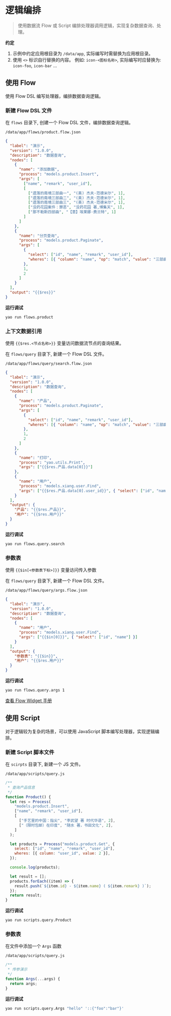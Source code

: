 # 逻辑编排

<blockquote>
  使用数据流 Flow 或 Script 编排处理器调用逻辑，实现复杂数据查询、处理。
</blockquote>

**约定**

1. 示例中约定应用根目录为 `/data/app`, 实际编写时需替换为应用根目录。
2. 使用 `<>` 标识自行替换的内容。 例如: `icon-<图标名称>`, 实际编写时应替换为: `icon-foo`, `icon-bar` ...

## 使用 Flow

使用 Flow DSL 编写处理器，编排数据查询逻辑。

### 新建 Flow DSL 文件

在 `flows` 目录下, 创建一个 Flow DSL 文件，编排数据查询逻辑。

`/data/app/flows/product.flow.json`

```json
{
  "label": "演示",
  "version": "1.0.0",
  "description": "数据查询",
  "nodes": [
    {
      "name": "添加数据",
      "process": "models.product.Insert",
      "args": [
        ["name", "remark", "user_id"],
        [
          ["遗落的南境三部曲一", "(美) 杰夫·范德米尔", 1],
          ["遗落的南境三部曲二", "(美) 杰夫·范德米尔", 1],
          ["遗落的南境三部曲三", "(美) 杰夫·范德米尔", 1],
          ["没药花园案件：罪恶", "没药花园 著,博集天", 1],
          ["那不勒斯四部曲", "【意】埃莱娜·费兰特", 1]
        ]
      ]
    },
    {
      "name": "分页查询",
      "process": "models.product.Paginate",
      "args": [
        {
          "select": ["id", "name", "remark", "user_id"],
          "wheres": [{ "column": "name", "op": "match", "value": "三部曲" }]
        },
        1,
        2
      ]
    }
  ],
  "output": "{{$res}}"
}
```

**运行调试**

```bash
yao run flows.product
```

### 上下文数据引用

使用 `{{$res.<节点名称>}}` 变量访问数据流节点的查询结果。

在 `flows/query` 目录下, 新建一个 Flow DSL 文件。

`/data/app/flows/query/search.flow.json`

```json
{
  "label": "演示",
  "version": "1.0.0",
  "description": "数据查询",
  "nodes": [
    {
      "name": "产品",
      "process": "models.product.Paginate",
      "args": [
        {
          "select": ["id", "name", "remark", "user_id"],
          "wheres": [{ "column": "name", "op": "match", "value": "三部曲" }]
        },
        1,
        2
      ]
    },
    {
      "name": "打印",
      "process": "yao.utils.Print",
      "args": ["{{$res.产品.data[0]}}"]
    },
    {
      "name": "用户",
      "process": "models.xiang.user.Find",
      "args": ["{{$res.产品.data[0].user_id}}", { "select": ["id", "name"] }]
    }
  ],
  "output": {
    "产品": "{{$res.产品}}",
    "用户": "{{$res.用户}}"
  }
}
```

**运行调试**

```bash
yao run flows.query.search
```

### 参数表

使用 `{{$in[<参数表下标>]}}` 变量访问传入参数

在 `flows/query` 目录下, 新建一个 Flow DSL 文件。

`/data/app/flows/query/args.flow.json`

```json
{
  "label": "演示",
  "version": "1.0.0",
  "description": "数据查询",
  "nodes": [
    {
      "name": "用户",
      "process": "models.xiang.user.Find",
      "args": ["{{$in[0]}}", { "select": ["id", "name"] }]
    }
  ],
  "output": {
    "参数表": "{{$in}}",
    "用户": "{{$res.用户}}"
  }
}
```

**运行调试**

```bash
yao run flows.query.args 1
```

[查看 Flow Widget 手册](../手册/Widgets/Flow)

## 使用 Script

对于逻辑较为复杂的场景，可以使用 JavaScript 脚本编写处理器，实现逻辑编排。

### 新建 Script 脚本文件

在 `scirpts` 目录下, 新建一个 JS 文件。

`/data/app/scripts/query.js`

```javascript
/**
 * 查询产品信息
 */
function Product() {
  let res = Process(
    "models.product.Insert",
    ["name", "remark", "user_id"],
    [
      ["手艺里的中国：指尖", "李武望 著 时代华语", 2],
      ["（限时包邮）在印度", "随水 著，书田文化", 2],
    ]
  );

  let products = Process("models.product.Get", {
    select: ["id", "name", "remark", "user_id"],
    wheres: [{ column: "user_id", value: 2 }],
  });

  console.log(products);

  let result = [];
  products.forEach((item) => {
    result.push(`${item.id} - ${item.name} ( ${item.remark} )`);
  });
  return result;
}
```

**运行调试**

```bash
yao run scripts.query.Product
```

### 参数表

在文件中添加一个 `Args` 函数

`/data/app/scripts/query.js`

```javascript
/**
 * 传参演示
 */
function Args(...args) {
  return args;
}
```

**运行调试**

```bash
yao run scripts.query.Args "hello" '::{"foo":"bar"}'
```

<Div style={{ display: "flex", justifyContent: "space-between" }}>
  <Link type="prev" title="创建数据模型" link="基础/创建数据模型"></Link>
  <Link type="next" title="编写接口" link="基础/编写接口"></Link>
</Div>
